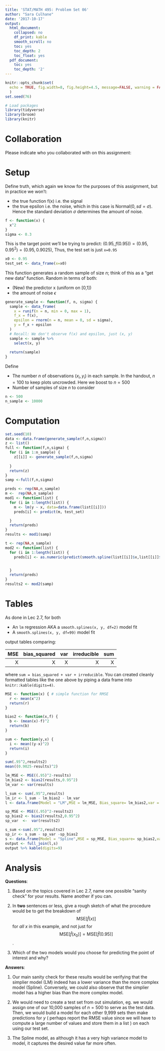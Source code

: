 ```yaml
---
title: 'STAT/MATH 495: Problem Set 06'
author: "Sara Culhane"
date: '2017-10-17'
output:
  html_document:
    collapsed: no
    df_print: kable
    smooth_scroll: no
    toc: yes
    toc_depth: 2
    toc_float: yes
  pdf_document:
    toc: yes
    toc_depth: '2'
---
```


```r
knitr::opts_chunk$set(
  echo = TRUE, fig.width=8, fig.height=4.5, message=FALSE, warning = FALSE
  )
set.seed(76)

# Load packages
library(tidyverse)
library(broom)
library(knitr)
```





# Collaboration

Please indicate who you collaborated with on this assignment: 





# Setup

Define truth, which again we know for the purposes of this assignment, but in
practice we won't:

* the true function f(x) i.e. the signal
* the true epsilon i.e. the noise, which in this case is Normal$(0, sd=\sigma)$.
Hence the standard deviation $\sigma$ determines the amount of noise.

```r
f <- function(x) {
  x^2
}
sigma <- 0.3
```

This is the target point we'll be trying to predict: $(0.95, f(0.95)) = (0.95, 0.95^2) = (0.95, 0.9025)$, Thus, the test set is just `x=0.95`

```r
x0 <- 0.95
test_set <- data_frame(x=x0)
```

This function generates a random sample of size $n$; think of this as a "get new
data" function. Random in terms of both:

* (New) the predictor x (uniform on [0,1])
* the amount of noise $\epsilon$

```r
generate_sample <- function(f, n, sigma) {
  sample <- data_frame(
    x = runif(n = n, min = 0, max = 1),
    f_x = f(x),
    epsilon = rnorm(n = n, mean = 0, sd = sigma),
    y = f_x + epsilon
  )
  # Recall: We don't observe f(x) and epsilon, just (x, y)
  sample <- sample %>% 
    select(x, y)
  
  return(sample)
}
```

Define

* The number $n$ of observations $(x_i, y_i)$ in each sample. In the handout,
$n=100$ to keep plots uncrowded. Here we boost to $n=500$
* Number of samples of size $n$ to consider

```r
n <- 500
n_sample <- 10000
```


# Computation

```r
set.seed(10)
data <- data.frame(generate_sample(f,n,sigma))
z <- list()
full <- function(f,n,sigma) {
  for (i in 1:n_sample) {
    z[[i]] <- generate_sample(f,n,sigma)
    
  }
  return(z)
}
samp <-full(f,n,sigma)

preds <- rep(NA,n_sample)
m <-  rep(NA,n_sample)
mod1 <- function(list) {
  for (i in 1:length(list)) {
    m <- lm(y ~ x, data=data.frame(list[[i]]))
    preds[i] <- predict(m, test_set)

  }
  return(preds)
}
results <- mod1(samp)
```

```r
t <- rep(NA,n_sample)
mod2 <- function(list) {
  for (i in 1:length(list)) {
    preds[i] <- as.numeric(predict(smooth.spline(list[[i]]$x,list[[i]]$y,df=99),test_set)$y)


  }
  return(preds)
}
results2 <- mod2(samp)

```  

# Tables

As done in Lec 2.7, for both

* An `lm` regression AKA a `smooth.splines(x, y, df=2)` model fit 
* A `smooth.splines(x, y, df=99)` model fit 

output tables comparing:

|  MSE| bias_squared|   var| irreducible|   sum|
|----:|------------:|-----:|-----------:|-----:|
|     X|           X  |     X |      X |         X |

where `sum = bias_squared + var + irreducible`. You can created cleanly formatted tables like the one above by piping a data frame into `knitr::kable(digits=4)`.

```r
MSE <- function(x) { # simple function for RMSE
  r <- mean(x^2)
  return(r)
}

bias2 <- function(x,f) {
  b <- (mean(x)-f)^2
  return(b)
}

sum <- function(y,x) {
  i <- mean((y-x)^2)
  return(i)
}

sum(.95^2,results2)
mean((0.9025-results)^2)
```

```r
lm_MSE <- MSE((.95)^2-results)
lm_bias2 <- bias2(results,0.95^2)
lm_var <- var(results)

l_sum <- sum(.95^2,results)
lm_ir <- l_sum - lm_bias2 - lm_var 
l <- data.frame(Model = "LM",MSE = lm_MSE, Bias_square= lm_bias2,var = lm_var, Irreducible = lm_ir, sum = l_sum )
```

```r
sp_MSE <- MSE((.95)^2-results2)
sp_bias2 <- bias2(results2,0.95^2)
sp_var  <-  var(results2)

s_sum <-sum(.95^2,results2)
sp_ir <- s_sum - sp_var -sp_bias2
s <- data.frame(Model = "Spline",MSE = sp_MSE, Bias_square= sp_bias2,var = sp_var, Irreducible = sp_ir, sum = s_sum)
output <- full_join(l,s)
output %>% kable(digits=9)
```




# Analysis

**Questions**:

1. Based on the topics covered in Lec 2.7, name one possible "sanity check" for your results. Name another if you can.
2. In **two** sentences or less, give a rough sketch of what the procedure would
be to get the breakdown of $$\mbox{MSE}\left[\widehat{f}(x)\right]$$ for *all*
$x$ in this example, and not just for $$\mbox{MSE}\left[\widehat{f}(x_0)\right]
= \mbox{MSE}\left[\widehat{f}(0.95)\right]$$.


3. Which of the two models would you choose for predicting the point of interest and why?

**Answers**:

1. Our main sanity check for these results would be verifying that the simplier model (LM) indeed has a lower variance than the more complex model (Spline).  Conversely, we could also observe that the simplier model has a higher bias than the more complex model.

2. We would need to create a test set from out simulation, eg. we would assign one of our 10,000 samples of $n=500$ to serve as the test data.  Then, we would build a model for each other 9,999 sets then make predictions for $y$ ( perhaps report the RMSE value since we will have to compute a large number of values and store them in a list ) on each using our test set.  

3. The Spline model, as although it has a very high variance model to model, it captures the desired value far more often. 
